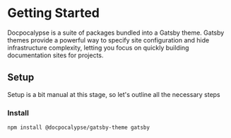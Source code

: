 # Getting Started

Docpocalypse is a suite of packages bundled into a Gatsby theme. Gatsby themes
provide a powerful way to specify site configuration and hide infrastructure
complexity, letting you focus on quickly building documentation sites for projects.

## Setup

Setup is a bit manual at this stage, so let's outline all the necessary steps

### Install

```sh
npm install @docpocalypse/gatsby-theme gatsby
```
